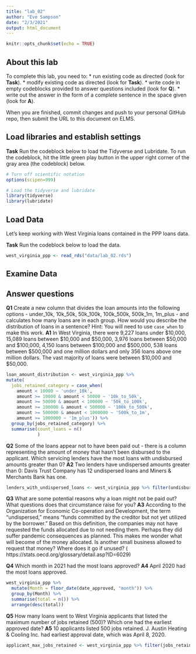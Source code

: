 ```yaml
---
title: "lab_02"
author: "Eve Sampson"
date: "2/3/2021"
output: html_document
---
```


```r
knitr::opts_chunk$set(echo = TRUE)
```

## About this lab

To complete this lab, you need to:
* run existing code as directed (look for **Task**).
* modify existing code as directed (look for **Task**).
* write code in empty codeblocks provided to answer questions included (look for **Q**).
* write out the answer in the form of a complete sentence in the space given (look for **A**).

When you are finished, commit changes and push to your personal GitHub repo, then submit the URL to this document on ELMS.

## Load libraries and establish settings

**Task** Run the codeblock below to load the Tidyverse and Lubridate. To run the codeblock, hit the little green play button in the upper right corner of the gray area (the codeblock) below.

```r
# Turn off scientific notation
options(scipen=999)

# Load the tidyverse and lubridate
library(tidyverse)
library(lubridate)
```

## Load Data

Let's keep working with West Virginia loans contained in the PPP loans data.  

**Task** Run the codeblock below to load the data.

```r
west_virginia_ppp <- read_rds("data/lab_02.rds")
```

## Examine Data

## Answer questions

**Q1** Create a new column that divides the loan amounts into the following options - under_10k, 10k_50k, 50k_100k, 100k_500k, 500k_1m, 1m_plus - and calculates how many loans are in each group. How would you describe the distribution of loans in a sentence?
Hint: You will need to use `case_when` to make this work.
**A1** In West Virginia, there were 9,227 loans under $10,000, 15,089 loans between $10,000 and $50,000, 3,976 loans between $50,000 and $100,000, 4,150 loans between $100,000 and $500,000, 538 loans between $500,000 and one million dollars and only 356 loans above one million dollars. The vast majority of loans were between $10,000 and $50,000. 




```r
loan_amount_distribution <- west_virginia_ppp %>%
mutate(
  jobs_retained_category = case_when(
    amount < 10000 ~ 'under_10k',
    amount >= 10000 & amount < 50000 ~ '10k_to_50k',
    amount >= 50000 & amount < 100000 ~ '50k_to_100k',
    amount >= 100000 & amount < 500000 ~ '100k_to_500k',
    amount >= 500000 & amount < 1000000 ~ '500k_to_1m',
    amount >= 1000000 ~ '1m_plus')) %>%
  group_by(jobs_retained_category) %>%
  summarise(count_loans = n()
            )
```

**Q2** Some of the loans appear not to have been paid out - there is a column representing the amount of money that hasn't been disbursed to the applicant. Which servicing lenders have the most loans with undisbursed amounts greater than 0?
**A2** Two lenders have undispersed amounts greater than 0: Davis Trust Company has 12 undispersed loans and Miners & Merchants Bank has one.

```r
lenders_with_undispersed_loans <- west_virginia_ppp %>% filter(undisbursed_amount > 0)
```

**Q3** What are some potential reasons why a loan might not be paid out? What questions does that circumstance raise for you?
**A3** According to the Organization for Economic Co-operation and Development, the term "undispersed," means "funds committed by the creditor but not yet utilized by the borrower." Based on this definition, the companies may not have requested the funds allocated due to not needing them. Perhaps they did suffer pandemic consequences as planned. This makes me wonder what will become of the money allocated. Is another small business allowed to request that money? Where does it go if unused? ( https://stats.oecd.org/glossary/detail.asp?ID=6029)


**Q4** Which month in 2021 had the most loans approved?
**A4** April 2020 had the most loans approved. 

```r
west_virginia_ppp %>%
  mutate(Month = floor_date(date_approved, "month")) %>%
  group_by(Month) %>%
  summarise(total = n()) %>%
  arrange(desc(total))
```

**Q5** How many loans went to West Virginia applicants that listed the maximum number of jobs retained (500)? Which one had the earliest approved date?
**A5** 10 applicants listed 500 jobs retained. J. Austin Heating & Cooling Inc. had earliest approval date, which was April 8, 2020. 

```r
applicant_max_jobs_retained <- west_virginia_ppp %>% filter(jobs_retained == 500)
```
